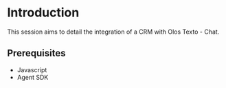 # Introduction

This session aims to detail the integration of a CRM with Olos Texto - Chat.

## Prerequisites

- Javascript
- Agent SDK